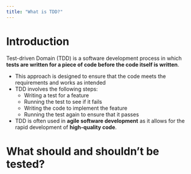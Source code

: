 ```yaml
---
title: "What is TDD?"
---
```


# Introduction

Test-driven Domain (TDD) is a software development process in which **tests are written for a piece of code before the code itself is written**.

* This approach is designed to ensure that the code meets the requirements and works as intended
* TDD involves the following steps:
    * Writing a test for a feature
    * Running the test to see if it fails
    * Writing the code to implement the feature
    * Running the test again to ensure that it passes
* TDD is often used in **agile software development** as it allows for the rapid development of **high-quality code**.

# What should and shouldn't be tested?
